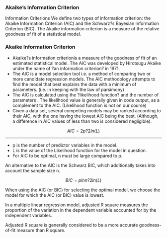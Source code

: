 
### Akaike's Information Criterion

Information Criterions
We define two types of information criterion: the Akaike Information Criterion (AIC) and the
Schwarz?s Bayesian Information Criterion (BIC). The Akaike information criterion is a measure
of the relative goodness of fit of a statistical model.


### Akaike Information Criterion


* Akaike?s information criterionis a measure of the goodness of fit of an estimated statistical
model. The AIC was developed by Hirotsugu Akaike under the name of ?an information
criterion? in 1971.
* The AIC is a model selection tool i.e. a method of comparing two or more candidate
regression models. The AIC methodology attempts to find the model that best explains
the data with a minimum of parameters. (i.e. in keeping with the law of parsimony)
* The AIC is calculated using the ?likelihood function? and the number of parameters .
The likelihood value is generally given in code output, as a complement to the AIC.
(Likelihood function is not on our course)
* Given a data set, several competing models may be ranked according to their AIC, with
the one having the lowest AIC being the best. (Although, a difference in AIC values of
less than two is considered negligible).

$$ AIC = 2p ? 2 ln(L)$$

----------------------------------

* p is the number of predictor variables in the model.
* L is the value of the Likelihood function for the model in question.
* For AIC to be optimal, n must be large compared to p.


An alternative to the AIC is the Schwarz BIC, which additionally takes into account the
sample size n.

$$BIC = p ln n ? 2 ln(L)$$

When using the AIC (or BIC) for selecting the optimal model, we choose the model for which
the AIC (or BIC) value is lowest.







In a multiple linear regression model, adjusted R square measures the proportion of the variation in the dependent variable 
accounted for by the independent variables.  

Adjusted R square is generally considered to be a more accurate goodness-of-fit measure than R square.


